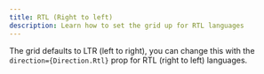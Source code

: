```yaml
---
title: RTL (Right to left)
description: Learn how to set the grid up for RTL languages
---
```



The grid defaults to LTR (left to right), you can change this with the `direction={Direction.Rtl}` prop for RTL (right to left) languages.

<Showcase fileName="DirectionRtl.tsx">
  <DirectionRtl />
</Showcase>
